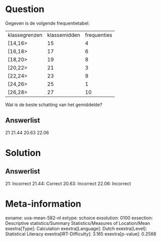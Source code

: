 Question
========

Gegeven is de volgende frequentietabel:

  --------------- -------------- -------------
  klassegrenzen   klassemidden   frequenties
  \[14,16\>       15             4
  \[16,18\>       17             6
  \[18,20\>       19             8
  \[20,22\>       21             3
  \[22,24\>       23             9
  \[24,26\>       25             1
  \[26,28\>       27             10
  --------------- -------------- -------------

Wat is de beste schatting van het gemiddelde?

Answerlist
----------

21
21.44
20.63
22.06

Solution
========

Answerlist
----------

21: Incorrect
21.44: Correct
20.63: Incorrect
22.06: Incorrect

Meta-information
================
exname: uva-mean-582-nl
extype: schoice
exsolution: 0100
exsection: Descriptive statistics/Summary Statistics/Measures of Location/Mean
exextra[Type]: Calculation
exextra[Language]: Dutch
exextra[Level]: Statistical Literacy
exextra[IRT-Difficulty]: 3.165
exextra[p-value]: 0.2568
